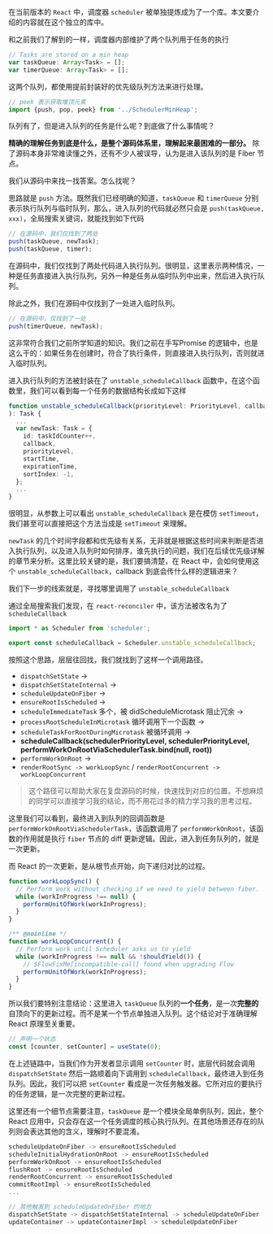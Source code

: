 

在当前版本的 `React` 中，调度器 `scheduler` 被单独提炼成为了一个库。本文要介绍的内容就在这个独立的库中。

和之前我们了解到的一样，调度器内部维护了两个队列用于任务的执行

```ts Scheduler.js
// Tasks are stored on a min heap
var taskQueue: Array<Task> = [];
var timerQueue: Array<Task> = [];
```

这两个队列，都使用提前封装好的优先级队列方法来进行处理。

```ts Scheduler.js
// peek 表示获取堆顶元素
import {push, pop, peek} from '../SchedulerMinHeap';
```

队列有了，但是进入队列的任务是什么呢？到底做了什么事情呢？

**精确的理解任务到底是什么，是整个源码体系里，理解起来最困难的一部分。** 除了源码本身非常难读懂之外，还有不少人被误导，认为是进入该队列的是 Fiber 节点。

我们从源码中来找一找答案。怎么找呢？

思路就是 `push` 方法。既然我们已经明确的知道，`taskQueue` 和 `timerQueue` 分别表示执行队列与临时队列，那么，进入队列的代码就必然只会是 `push(taskQueue, xxx)`，全局搜索关键词，就能找到如下代码

```ts
// 在源码中，我们仅找到了两处
push(taskQueue, newTask);
push(taskQueue, timer);
```

在源码中，我们仅找到了两处代码进入执行队列。很明显，这里表示两种情况，一种是任务直接进入执行队列，另外一种是任务从临时队列中出来，然后进入执行队列。

除此之外，我们在源码中仅找到了一处进入临时队列。

```ts
// 在源码中，仅找到了一处
push(timerQueue, newTask);
```

这非常符合我们之前所学知道的知识。我们之前在手写Promise 的逻辑中，也是这么干的：如果任务在创建时，符合了执行条件，则直接进入执行队列，否则就进入临时队列。

进入执行队列的方法被封装在了 `unstable_scheduleCallback` 函数中，在这个函数里，我们可以看到每一个任务的数据结构长成如下这样

```ts Scheduler.js
function unstable_scheduleCallback(priorityLevel: PriorityLevel, callback: Callback, options?: {delay: number},
): Task {
  ...
  var newTask: Task = {
    id: taskIdCounter++,
    callback,
    priorityLevel,
    startTime,
    expirationTime,
    sortIndex: -1,
  };
  ...
}
```

很明显，从参数上可以看出 `unstable_scheduleCallback` 是在模仿 `setTimeout`，我们甚至可以直接把这个方法当成是 `setTimeout` 来理解。

 `newTask` 的几个时间字段都和优先级有关系，无非就是根据这些时间来判断是否进入执行队列，以及进入队列时如何排序，谁先执行的问题，我们在后续优先级详解的章节来分析。这里比较关键的是，我们要搞清楚，在 React 中，会如何使用这个 `unstable_scheduleCallback`，callback 到底会传什么样的逻辑进来？

我们下一步的线索就是，寻找哪里调用了 `unstable_scheduleCallback`

通过全局搜索我们发现，在 `react-reconciler` 中，该方法被改名为了 `scheduleCallback`

```ts react-reconciler/src/Scheduler.js
import * as Scheduler from 'scheduler';

export const scheduleCallback = Scheduler.unstable_scheduleCallback;
```

按照这个思路，层层往回找，我们就找到了这样一个调用路径。

+ `dispatchSetState` ->
+ `dispatchSetStateInternal` ->
+ `scheduleUpdateOnFiber` ->
+ `ensureRootIsScheduled` ->
+ `scheduleImmediateTask`  多个，被 didScheduleMicrotask 阻止冗余 ->
+ `processRootScheduleInMicrotask` 循环调用下一个函数 ->
+ `scheduleTaskForRootDuringMicrotask` 被循环调用 ->
+ **scheduleCallback(schedulerPriorityLevel, schedulerPriorityLevel, performWorkOnRootViaSchedulerTask.bind(null, root))**
+ `performWorkOnRoot` ->
+ `renderRootSync -> workLoopSync` / `renderRootConcurrent -> workLoopConcurrent`

> 这个路径可以帮助大家在复盘源码的时候，快速找到对应的位置。不想麻烦的同学可以直接学习我的结论，而不用花过多的精力学习我的思考过程。

这里我们可以看到，最终进入到队列的回调函数是 `performWorkOnRootViaSchedulerTask`，该函数调用了 `performWorkOnRoot`，该函数的作用就是执行 `fiber` 节点的 diff 更新逻辑。因此，进入到任务队列的，就是一次更新。

而 React 的一次更新，是从根节点开始，向下递归对比的过程。

```ts
function workLoopSync() {
  // Perform work without checking if we need to yield between fiber.
  while (workInProgress !== null) {
    performUnitOfWork(workInProgress);
  }
}
```

```ts
/** @noinline */
function workLoopConcurrent() {
  // Perform work until Scheduler asks us to yield
  while (workInProgress !== null && !shouldYield()) {
    // $FlowFixMe[incompatible-call] found when upgrading Flow
    performUnitOfWork(workInProgress);
  }
}
```

所以我们要特别注意结论：这里进入 `taskQueue` 队列的**一个任务**，是一次**完整的**自顶向下的更新过程。而不是某一个节点单独进入队列。这个结论对于准确理解 React 原理至关重要。

```ts
// 声明一个状态
const [counter, setCounter] = useState(0);
```

在上述链路中，当我们作为开发者显示调用 `setCounter` 时，底层代码就会调用 `dispatchSetState` 然后一路顺着向下调用到 `scheduleCallback`，最终进入到任务队列。因此，我们可以把 `setCounter` 看成是一次任务触发器。它所对应的要执行的任务逻辑，是一次完整的更新过程。

这里还有一个细节点需要注意，`taskQueue` 是一个模块全局单例队列，因此，整个 React 应用中，只会存在这一个任务调度的核心执行队列。在其他场景还存在的队列则会表达其他的含义，理解时不要混淆。

```ts
scheduleUpdateOnFiber -> ensureRootIsScheduled
scheduleInitialHydrationOnRoot -> ensureRootIsScheduled
performWorkOnRoot -> ensureRootIsScheduled
flushRoot -> ensureRootIsScheduled
renderRootConcurrent -> ensureRootIsScheduled
commitRootImpl -> ensureRootIsScheduled
...

// 其他触发到 scheduleUpdateOnFiber 的地方
dispatchSetState -> dispatchSetStateInternal -> scheduleUpdateOnFiber
updateContainer -> updateContainerImpl -> scheduleUpdateOnFiber
```

